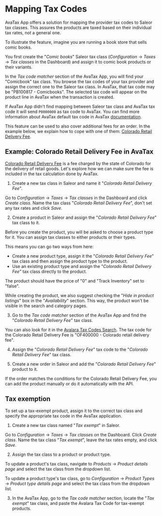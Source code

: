 # Mapping Tax Codes

AvaTax App offers a solution for mapping the provider tax codes to Saleor tax classes. This assures the products are taxed based on their individual tax rates, not a general one.

To illustrate the feature, imagine you are running a book store that sells comic books.

You first create the "_Comic books_" Saleor tax class (_Configuration_ → _Taxes_ → _Tax classes_ in the Dashboard) and assign it to comic book products or their variants.

In the _Tax code matcher_ section of the AvaTax App, you will find your "Comicbook" tax class. You browse the tax codes of your tax provider and assign the correct one to the Saleor tax class. In AvaTax, that tax code may be "PB100817 - Comicbooks". The selected tax code will appear on the product line in AvaTax when the transaction is created.

If AvaTax App didn't find mapping between Saleor tax class and AvaTax tax code it will send `P0000000` as tax code to AvaTax. You can find more information about AvaTax default tax code in AvaTax [documentation](https://knowledge.avalara.com/bundle/dqa1657870670369_dqa1657870670369/page/Avalara_tax_codes.html).

This feature can be used to also cover additional fees for an order. In the example below, we explain how to cope with one of them: [Colorado Retail Delivery Fee](https://tax.colorado.gov/retail-delivery-fee).

## Example: Colorado Retail Delivery Fee in AvaTax

[Colorado Retail Delivery Fee](https://tax.colorado.gov/retail-delivery-fee) is a fee charged by the state of Colorado for the delivery of retail goods. Let's explore how we can make sure the fee is included in the tax calculation done by AvaTax.

1. Create a new tax class in Saleor and name it "_Colorado Retail Delivery Fee_".

Go to _Configuration_ → _Taxes_ → _Tax classes_ in the Dashboard and click _Create class_. Name the tax class "_Colorado Retail Delivery Fee_", don't set any tax rates and click _Save_.

2. Create a product in Saleor and assign the "_Colorado Retail Delivery Fee_" tax class to it.

Before you create the product, you will be asked to choose a product type for it. You can assign tax classes to either products or their types.

This means you can go two ways from here:

- Create a new product type, assign it the "_Colorado Retail Delivery Fee_" tax class and then assign the product type to the product.
- Use an existing product type and assign the "_Colorado Retail Delivery Fee_" tax class directly to the product.

The product should have the price of "0" and "Track Inventory" set to "false".

While creating the product, we also suggest checking the "_Hide in product listings_" box in the "_Availability_" section. This way, the product won't be visible in the search and category pages.

3. Go to the _Tax code matcher_ section of the AvaTax App and find the "_Colorado Retail Delivery Fee_" tax class.

You can also look for it in the [Avalara Tax Codes Search](https://taxcode.avatax.avalara.com). The tax code for the Colorado Retail Delivery Fee is "OF400000 - Colorado retail delivery fee".

4. Assign the "_Colorado Retail Delivery Fee_" tax code to the "_Colorado Retail Delivery Fee_" tax class.

5. Create a new order in Saleor and add the "_Colorado Retail Delivery Fee_" product to it.

If the order matches the conditions for the Colorado Retail Delivery Fee, you can add the product manually or do it automatically with the API.

## Tax exemption

To set up a tax-exempt product, assign it to the correct tax class and specify the appropriate tax code in the AvaTax application.

1. Create a new tax class named "_Tax exempt_" in Saleor.

Go to _Configuration_ → _Taxes_ → _Tax classes_ on the Dashboard. Click _Create class_. Name the tax class "_Tax exempt_", leave the tax rates empty, and click _Save_.

2. Assign the tax class to a product or product type.

To update a product's tax class, navigate to _Products_ → _Product details page_ and select the tax class from the dropdown list.

To update a product type's tax class, go to _Configuration_ → _Product Types_ → _Product type details page_ and select the tax class from the dropdown list.

3. In the AvaTax App, go to the _Tax code matcher_ section, locate the "_Tax exempt_" tax class, and paste the Avalara Tax Code for tax-exempt products.
